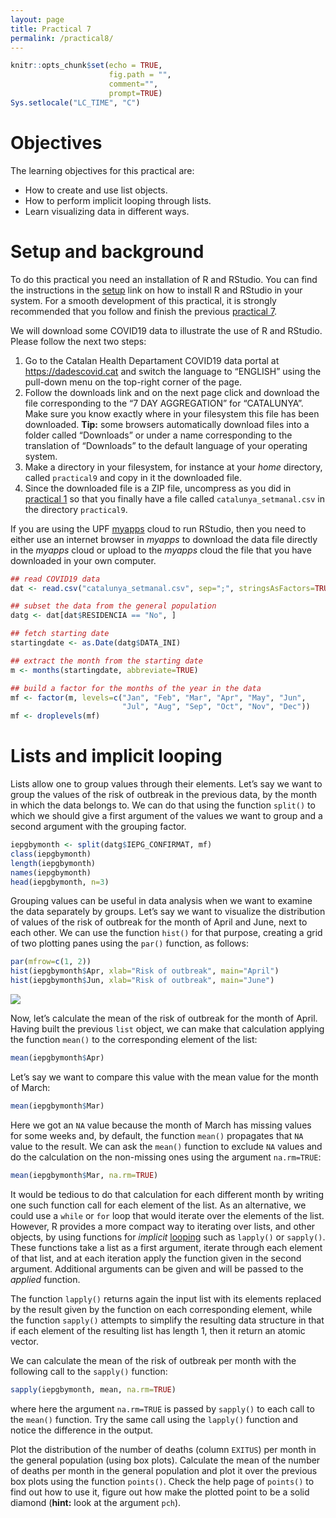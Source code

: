 ```yaml
---
layout: page
title: Practical 7
permalink: /practical8/
---
```


```r
knitr::opts_chunk$set(echo = TRUE,
                      fig.path = "",
                      comment="", 
                      prompt=TRUE)
Sys.setlocale("LC_TIME", "C")
```

# Objectives

The learning objectives for this practical are:

  * How to create and use list objects.
  * How to perform implicit looping through lists.
  * Learn visualizing data in different ways.

# Setup and background

To do this practical you need an installation of R and RStudio. You can find
the instructions in the [setup](/setup#r-and-rstudio) link on how to install R
and RStudio in your system. For a smooth development of this practical, it is
strongly recommended that you follow and finish the previous
[practical 7](/practical7/).

We will download some COVID19 data to illustrate the use of R and RStudio.
Please follow the next two steps:

1. Go to the Catalan Health Departament COVID19 data portal at
   [https://dadescovid.cat](https://dadescovid.cat) and switch the language to
   "ENGLISH" using the pull-down menu on the top-right corner of the page.
2. Follow the downloads link and on the next page click and download the file
   corresponding to the "7 DAY AGGREGATION" for "CATALUNYA".
   Make sure you know exactly where in your filesystem this file
   has been downloaded. **Tip:** some browsers automatically download files
   into a folder called "Downloads" or under a name corresponding to the
   translation of "Downloads" to the default language of your operating system.
3. Make a directory in your filesystem, for instance at your _home_ directory,
   called `practical9` and copy in it the downloaded file.
4. Since the downloaded file is a ZIP file, uncompress as you did in
   [practical 1](/practical1/) so that you finally have a file called
   `catalunya_setmanal.csv` in the directory `practical9`.

If you are using the UPF [myapps](https://myapps.upf.edu) cloud to run RStudio,
then you need to either use an internet browser in _myapps_ to download the data
file directly in the _myapps_ cloud or upload to the _myapps_ cloud the file
that you have downloaded in your own computer.

```r
## read COVID19 data
dat <- read.csv("catalunya_setmanal.csv", sep=";", stringsAsFactors=TRUE)

## subset the data from the general population
datg <- dat[dat$RESIDENCIA == "No", ]

## fetch starting date
startingdate <- as.Date(datg$DATA_INI)

## extract the month from the starting date
m <- months(startingdate, abbreviate=TRUE)

## build a factor for the months of the year in the data
mf <- factor(m, levels=c("Jan", "Feb", "Mar", "Apr", "May", "Jun",
                         "Jul", "Aug", "Sep", "Oct", "Nov", "Dec"))
mf <- droplevels(mf)
```


# Lists and implicit looping

Lists allow one to group values through their elements. Let's say we want
to group the values of the risk of outbreak in the previous data, by the
month in which the data belongs to. We can do that using the function
`split()` to which we should give a first argument of the values we want
to group and a second argument with the grouping factor.

```r
iepgbymonth <- split(datg$IEPG_CONFIRMAT, mf)
class(iepgbymonth)
length(iepgbymonth)
names(iepgbymonth)
head(iepgbymonth, n=3)
```

Grouping values can be useful in data analysis when we want to examine the
data separately by groups. Let's say we want to visualize the distribution
of values of the risk of outbreak for the month of April and June, next to
each other. We can use the function `hist()` for that purpose, creating a
grid of two plotting panes using the `par()` function, as follows:

```r
par(mfrow=c(1, 2))
hist(iepgbymonth$Apr, xlab="Risk of outbreak", main="April")
hist(iepgbymonth$Jun, xlab="Risk of outbreak", main="June")
```


![](IEPGAprilJune.png)

Now, let's calculate the mean of the risk of outbreak for the month of April.
Having built the previous `list` object, we can make that calculation applying
the function `mean()` to the corresponding element of the list:

```r
mean(iepgbymonth$Apr)
```


Let's say we want to compare this value with the mean value for the month of
March:

```r
mean(iepgbymonth$Mar)
```

Here we got an `NA` value because the month of March has missing values for
some weeks and, by default, the function `mean()` propagates that `NA` value
to the result. We can ask the `mean()` function to exclude `NA` values and
do the calculation on the non-missing ones using the argument `na.rm=TRUE`:

```r
mean(iepgbymonth$Mar, na.rm=TRUE)
```

It would be tedious to do that calculation for each different month by
writing one such function call for each element of the list. As an alternative,
we could use a `while` or `for` loop that would iterate over the elements of
the list. However, R provides a more compact way to iterating over lists,
and other objects, by using functions for _implicit_
[looping](https://cran.r-project.org/doc/manuals/r-release/R-lang.html#Looping)
such as `lapply()` or `sapply()`. These functions take a list as a first argument,
iterate through each element of that list, and at each iteration apply the function
given in the second argument. Additional arguments can be given and will be passed
to the _applied_ function.

The function `lapply()` returns again the input list with its elements replaced
by the result given by the function on each corresponding element, while the
function `sapply()` attempts to simplify the resulting data structure in that if
each element of the resulting list has length 1, then it return an atomic vector.

We can calculate the mean of the risk of outbreak per month with the following
call to the `sapply()` function:

```r
sapply(iepgbymonth, mean, na.rm=TRUE)
```
where here the argument `na.rm=TRUE` is passed by `sapply()` to each call to
the `mean()` function. Try the same call using the `lapply()` function and
notice the difference in the output.

Plot the distribution of the number of deaths (column `EXITUS`) per month in
the general population (using box plots). Calculate the mean of the number of
deaths per month in the general population and plot it over the previous box
plots using the function `points()`. Check the help page of `points()` to find
out how to use it, figure out how make the plotted point to be a solid diamond
(**hint:** look at the argument `pch`).
